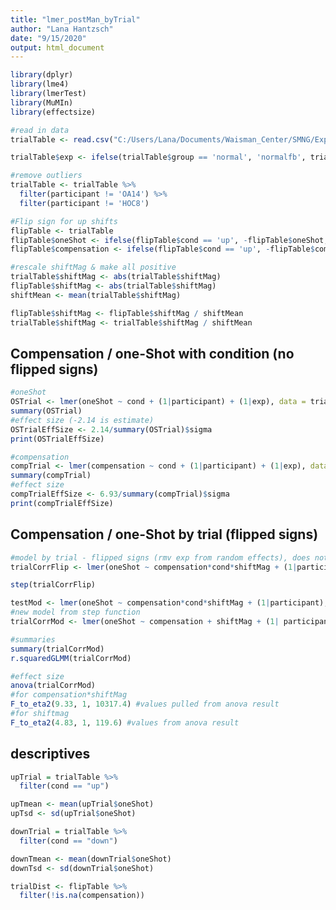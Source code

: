 ```yaml
---
title: "lmer_postMan_byTrial"
author: "Lana Hantzsch"
date: "9/15/2020"
output: html_document
---
```


```r
library(dplyr)
library(lme4)
library(lmerTest)
library(MuMIn)
library(effectsize)

#read in data
trialTable <- read.csv("C:/Users/Lana/Documents/Waisman_Center/SMNG/Experiments/postMan/byTrial_4_23_21.csv")

trialTable$exp <- ifelse(trialTable$group == 'normal', 'normalfb', trialTable$exp)

#remove outliers
trialTable <- trialTable %>%
  filter(participant != 'OA14') %>%
  filter(participant != 'HOC8') 

#Flip sign for up shifts
flipTable <- trialTable
flipTable$oneShot <- ifelse(flipTable$cond == 'up', -flipTable$oneShot,flipTable$oneShot)
flipTable$compensation <- ifelse(flipTable$cond == 'up', -flipTable$compensation, flipTable$compensation)

#rescale shiftMag & make all positive
trialTable$shiftMag <- abs(trialTable$shiftMag)
flipTable$shiftMag <- abs(trialTable$shiftMag)
shiftMean <- mean(trialTable$shiftMag)

flipTable$shiftMag <- flipTable$shiftMag / shiftMean
trialTable$shiftMag <- trialTable$shiftMag / shiftMean

```

## Compensation / one-Shot with condition (no flipped signs)
``` r
#oneShot
OSTrial <- lmer(oneShot ~ cond + (1|participant) + (1|exp), data = trialTable)
summary(OSTrial)
#effect size (-2.14 is estimate)
OSTrialEffSize <- 2.14/summary(OSTrial)$sigma
print(OSTrialEffSize)

#compensation
compTrial <- lmer(compensation ~ cond + (1|participant) + (1|exp), data = trialTable)
summary(compTrial)
#effect size
compTrialEffSize <- 6.93/summary(compTrial)$sigma
print(compTrialEffSize)
```
## Compensation / one-Shot by trial (flipped signs)
``` r
#model by trial - flipped signs (rmv exp from random effects), does not converge with random slope of compensation
trialCorrFlip <- lmer(oneShot ~ compensation*cond*shiftMag + (1|participant), data = flipTable)

step(trialCorrFlip)

testMod <- lmer(oneShot ~ compensation*cond*shiftMag + (1|participant), data = flipTable)
#new model from step function
trialCorrMod <- lmer(oneShot ~ compensation + shiftMag + (1| participant) + compensation:shiftMag, data = flipTable) 

#summaries
summary(trialCorrMod)
r.squaredGLMM(trialCorrMod)

#effect size
anova(trialCorrMod)
#for compensation*shiftMag
F_to_eta2(9.33, 1, 10317.4) #values pulled from anova result
#for shiftmag
F_to_eta2(4.83, 1, 119.6) #values from anova result

```
## descriptives
```r
upTrial = trialTable %>%
  filter(cond == "up")

upTmean <- mean(upTrial$oneShot)
upTsd <- sd(upTrial$oneShot)

downTrial = trialTable %>%
  filter(cond == "down")

downTmean <- mean(downTrial$oneShot)
downTsd <- sd(downTrial$oneShot)

trialDist <- flipTable %>%
  filter(!is.na(compensation))
```